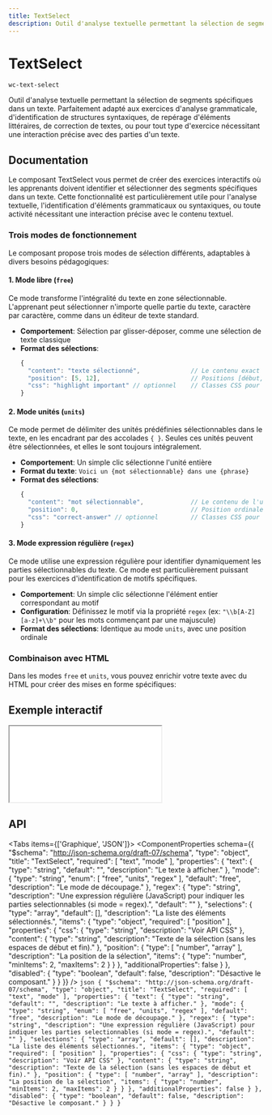 ```yaml
---
title: TextSelect
description: Outil d'analyse textuelle permettant la sélection de segments spécifiques dans un texte. Parfaitement adapté aux exercices d'analyse grammaticale, d'identification de structures syntaxiques, de repérage d'éléments littéraires, de correction de textes, ou pour tout type d'exercice nécessitant une interaction précise avec des parties d'un texte.
---
```



# TextSelect

`wc-text-select`

Outil d'analyse textuelle permettant la sélection de segments spécifiques dans un texte. Parfaitement adapté aux exercices d'analyse grammaticale, d'identification de structures syntaxiques, de repérage d'éléments littéraires, de correction de textes, ou pour tout type d'exercice nécessitant une interaction précise avec des parties d'un texte.

## Documentation

Le composant TextSelect vous permet de créer des exercices interactifs où les apprenants doivent identifier et sélectionner des segments spécifiques dans un texte. Cette fonctionnalité est particulièrement utile pour l'analyse textuelle, l'identification d'éléments grammaticaux ou syntaxiques, ou toute activité nécessitant une interaction précise avec le contenu textuel.

### Trois modes de fonctionnement

Le composant propose trois modes de sélection différents, adaptables à divers besoins pédagogiques:

#### 1. Mode libre (`free`)

Ce mode transforme l'intégralité du texte en zone sélectionnable. L'apprenant peut sélectionner n'importe quelle partie du texte, caractère par caractère, comme dans un éditeur de texte standard.

- **Comportement**: Sélection par glisser-déposer, comme une sélection de texte classique
- **Format des sélections**:
  ```js
  {
    "content": "texte sélectionné",              // Le contenu exact sélectionné
    "position": [5, 12],                         // Positions [début, fin] dans le texte original
    "css": "highlight important" // optionnel    // Classes CSS pour styliser la sélection
  }
  ```

#### 2. Mode unités (`units`)

Ce mode permet de délimiter des unités prédéfinies sélectionnables dans le texte, en les encadrant par des accolades `{ }`. Seules ces unités peuvent être sélectionnées, et elles le sont toujours intégralement.

- **Comportement**: Un simple clic sélectionne l'unité entière
- **Format du texte**: `Voici un {mot sélectionnable} dans une {phrase}`
- **Format des sélections**:
  ```js
  {
    "content": "mot sélectionnable",             // Le contenu de l'unité
    "position": 0,                               // Position ordinale de l'unité (0 = première unité)
    "css": "correct-answer" // optionnel         // Classes CSS pour styliser la sélection
  }
  ```

#### 3. Mode expression régulière (`regex`)

Ce mode utilise une expression régulière pour identifier dynamiquement les parties sélectionnables du texte. Ce mode est particulièrement puissant pour les exercices d'identification de motifs spécifiques.

- **Comportement**: Un simple clic sélectionne l'élément entier correspondant au motif
- **Configuration**: Définissez le motif via la propriété `regex` (ex: `"\\b[A-Z][a-z]+\\b"` pour les mots commençant par une majuscule)
- **Format des sélections**: Identique au mode `units`, avec une position ordinale

### Combinaison avec HTML

Dans les modes `free` et `units`, vous pouvez enrichir votre texte avec du HTML pour créer des mises en forme spécifiques:

## Exemple interactif

<iframe
  src={useAbsoluteUrl('playground/components/wc-text-select')}
  style={{ width: '100%', height: '700px', border: 'none' }}
></iframe>

## API

<Tabs items={['Graphique', 'JSON']}>
  <Tab>
    <ComponentProperties schema={{
  "$schema": "http://json-schema.org/draft-07/schema",
  "type": "object",
  "title": "TextSelect",
  "required": [
    "text",
    "mode"
  ],
  "properties": {
    "text": {
      "type": "string",
      "default": "",
      "description": "Le texte à afficher."
    },
    "mode": {
      "type": "string",
      "enum": [
        "free",
        "units",
        "regex"
      ],
      "default": "free",
      "description": "Le mode de découpage."
    },
    "regex": {
      "type": "string",
      "description": "Une expression régulière (JavaScript) pour indiquer les parties selectionnables (si mode = regex).",
      "default": ""
    },
    "selections": {
      "type": "array",
      "default": [],
      "description": "La liste des éléments sélectionnés.",
      "items": {
        "type": "object",
        "required": [
          "position"
        ],
        "properties": {
          "css": {
            "type": "string",
            "description": "Voir API CSS"
          },
          "content": {
            "type": "string",
            "description": "Texte de la sélection (sans les espaces de début et fin)."
          },
          "position": {
            "type": [
              "number",
              "array"
            ],
            "description": "La position de la sélection",
            "items": {
              "type": "number",
              "minItems": 2,
              "maxItems": 2
            }
          }
        },
        "additionalProperties": false
      }
    },
    "disabled": {
      "type": "boolean",
      "default": false,
      "description": "Désactive le composant."
    }
  }
}} />
  </Tab>
  <Tab>
    ```json
    {
  "$schema": "http://json-schema.org/draft-07/schema",
  "type": "object",
  "title": "TextSelect",
  "required": [
    "text",
    "mode"
  ],
  "properties": {
    "text": {
      "type": "string",
      "default": "",
      "description": "Le texte à afficher."
    },
    "mode": {
      "type": "string",
      "enum": [
        "free",
        "units",
        "regex"
      ],
      "default": "free",
      "description": "Le mode de découpage."
    },
    "regex": {
      "type": "string",
      "description": "Une expression régulière (JavaScript) pour indiquer les parties selectionnables (si mode = regex).",
      "default": ""
    },
    "selections": {
      "type": "array",
      "default": [],
      "description": "La liste des éléments sélectionnés.",
      "items": {
        "type": "object",
        "required": [
          "position"
        ],
        "properties": {
          "css": {
            "type": "string",
            "description": "Voir API CSS"
          },
          "content": {
            "type": "string",
            "description": "Texte de la sélection (sans les espaces de début et fin)."
          },
          "position": {
            "type": [
              "number",
              "array"
            ],
            "description": "La position de la sélection",
            "items": {
              "type": "number",
              "minItems": 2,
              "maxItems": 2
            }
          }
        },
        "additionalProperties": false
      }
    },
    "disabled": {
      "type": "boolean",
      "default": false,
      "description": "Désactive le composant."
    }
  }
}
    ```
  </Tab>
</Tabs>
